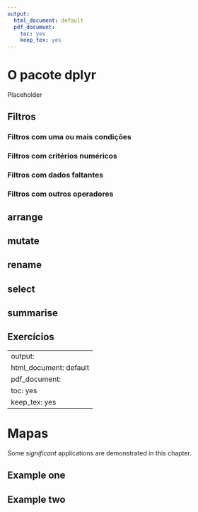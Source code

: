 ```yaml
---
output:
  html_document: default
  pdf_document: 
    toc: yes
    keep_tex: yes
---
```


# O pacote dplyr {#dplyr}

Placeholder


## Filtros {#sec:filter}
### Filtros com uma ou mais condições
### Filtros com critérios numéricos
### Filtros com dados faltantes
### Filtros com outros operadores
## arrange {#sec:arrange}
## mutate {#sec:mutate}
## rename {#sec:rename}
## select {#sec:select}
## summarise {#sec:summarise}
##  Exercícios 

<!--chapter:end:03-dplyr.Rmd-->

---
output:
  html_document: default
  pdf_document: 
    toc: yes
    keep_tex: yes
---
<style> body {text-align: justify} </style> <!-- Justify text. -->


# Mapas

Some _significant_ applications are demonstrated in this chapter.

## Example one

## Example two

<!--chapter:end:04-mapas.Rmd-->


